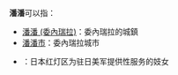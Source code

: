 '''潘潘'''可以指：
*[[潘潘_(委內瑞拉)|潘潘 (委內瑞拉)]]：委內瑞拉的城鎮
*[[潘潘市|潘潘市]]：委內瑞拉城市
*{{lj|潘潘 (日本)|パンパン|潘潘}}：日本红灯区为驻日美军提供性服务的妓女

{{disambig|cat=二字消歧义}}